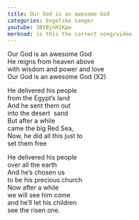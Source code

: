 ```yaml
---
title: Our God is an awesome God
categories: Engelske sanger
youtube: 38V8jnN1Kpw
merknad: is this the correct song/video
---
```


Our God is an awesome God  
He reigns from heaven above  
with wisdom and power and love  
Our God is an awesome God
(X2)

He delivered his people  
from the Egypt's land  
And he sent them out  
into the desert  sand  
But after a while  
came the big Red Sea,  
Now, he did all this just to  
set them free

He delivered his people  
over all the earth  
And he's chosen us  
to be his precious church  
Now after a while  
we will see him come  
and he'll let his children  
see the risen one.
